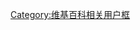 {{Userbox
  |border-c = black
  |border-s = 1
  |id-c     = black
  |id-s     = 14
  |id-fc    = white
  |info-c   = white
  |info-s   = 10
  |info-fc  = black
  |id       = SOX
  |info     = <div style="text-align: center;">这个用户信奉'''[[下流梗不存在的灰暗世界|<span style="color: #000000;">SOX大法</span>]]'''<br><big>'''[[阴茎|<span style="color: #000000;">“小〇鸡——”</span>]]'''</big>
}}
[[Category:SOX维基百科分部|{{PAGENAME}}]]
<noinclude>[[Category:维基百科相关用户框]]</noinclude>